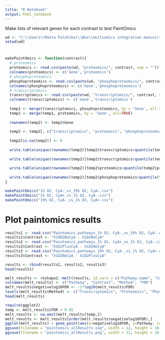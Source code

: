 ```yaml
---
title: "R Notebook"
output: html_notebook
---
```



Make lists of relevant genes for each contrast to test PaintOmics 


```r
wd <- "C:\\Users\\Mukta Palshikar\\Box\\multiomics integration manuscript\\data\\paintomics\\"
setwd(wd)
```

# 

```r

makePaintOmics <- function(contrast){
  # proteomics
  proteomics <- read.csv(paste(wd, "proteomics/", contrast, sep = ""))
  colnames(proteomics) <- c('Gene','proteomics')
  # phosphoproteomics
  phosphoproteomics <- read.csv(paste(wd, "phosphoproteomics/", contrast, sep = ""))
  colnames(phosphoproteomics) <- c('Gene','phosphoproteomics')
  # transcriptomics
  transcriptomics <- read.csv(paste(wd, "transcriptomics/", contrast, sep = ""))
  colnames(transcriptomics) <- c('Gene','transcriptomics')
  
  temp1 <- merge(transcriptomics, phosphoproteomics, by = 'Gene', all = TRUE)
  temp2 <- merge(temp1, proteomics, by = 'Gene', all=TRUE)
  
  rownames(temp2) <- temp2$Gene
  
  temp2 <- temp2[, c("transcriptomics", "proteomics", "phosphoproteomics")]
  
  temp2[is.na(temp2)] <- 0
  
  write.table(unique(rownames(temp2)[temp2$transcriptomics>quantile(temp2$transcriptomics)[4]|temp2$phosphoproteomics>quantile(temp2$phosphoproteomics)[4]|temp2$proteomics>quantile(temp2$proteomics)[4]]), file = paste(contrast, "_relevant.csv"), row.names = FALSE, col.names = FALSE)
  
  write.table(unique(rownames(temp2)[temp2$transcriptomics>quantile(temp2$transcriptomics)[4]]), file = paste(contrast, "_transcriptomics_relevant.csv"), row.names = FALSE, col.names = FALSE)
  
  write.table(unique(rownames(temp2)[temp2$proteomics>quantile(temp2$proteomics)[4]]), file = paste(contrast, "_proteomics_relevant.csv"), row.names = FALSE, col.names = FALSE)
  
  write.table(unique(rownames(temp2)[temp2$phosphoproteomics>quantile(temp2$phosphoproteomics)[4]]), file = paste(contrast, "_phosphoproteomics_relevant.csv"), row.names = FALSE, col.names = FALSE)
}

```


```r
makePaintOmics("1% O2, CyA-_vs_19% O2, CyA-.csv")
makePaintOmics("1% O2, CyA+_vs_1% O2, CyA-.csv")
makePaintOmics("19% O2, CyA-_vs_1% O2, CyA+.csv")
```
# Plot paintomics results

```r

results1 <- read.csv("Paintomics_pathways_1% O2, CyA-_vs_19% O2, CyA-.csv")
results1$Contrast <- "X19O2NoCyA - X1O2NoCyA"
results2 <- read.csv("Paintomics_pathways_1% O2, CyA+_vs_1% O2, CyA-.csv")
results2$Contrast <- "X1O2PlusCyA - X1O2NoCyA"
results3 <- read.csv("Paintomics_pathways_19% O2, CyA-_vs_1% O2, CyA+.csv")
results3$Contrast <- "X1O2NoCyA - X1O2PlusCyA"

results <- rbind(results1, results2, results3)
head(results)
```


```r
melt_results <- reshape2::melt(results, id.vars = c("Pathway.name", "Contrast"), measure.vars = c("Geneexpression.FDR.BH.", "Proteomics.FDR.BH.", "Proteomics.FDR.BH..1", "Combined.pValue.Fisher..FDR.BH."))
colnames(melt_results) <- c("Pathway", "Contrast", "Method", "FDR")
melt_results$negativelog10FDR <- -1*log10(melt_results$FDR)
levels(melt_results$Method) <- c("Transcriptomics", "Proteomics", "Phosphoproteomics", "Combined")
head(melt_results)
```
```r
require(ggplot2)
temp <- melt_results$FDR < 0.05
melt_results <- na.omit(melt_results[temp,])
melt_results <- melt_results[order(melt_results$negativelog10FDR),]
ggplot(melt_results) + geom_point(aes(x=negativelog10FDR, y=Pathway, color=Contrast, shape=Contrast), size=3) + facet_wrap(facets = 'Method', nrow = 1) + theme_bw() + scale_color_brewer(palette = 'Set2')
ggsave(filename = "paintomics_allResults.svg", width = 12, height = 10, units = 'in')
ggsave(filename = "paintomics_allResults.png", width = 12, height = 10, units = 'in')
```




